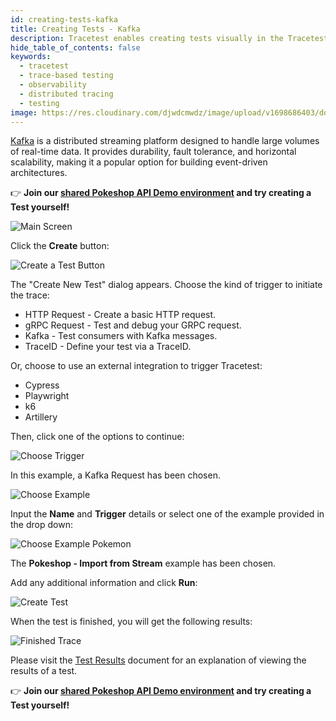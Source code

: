 ```yaml
---
id: creating-tests-kafka
title: Creating Tests - Kafka
description: Tracetest enables creating tests visually in the Tracetest Web UI.
hide_table_of_contents: false
keywords:
  - tracetest
  - trace-based testing
  - observability
  - distributed tracing
  - testing
image: https://res.cloudinary.com/djwdcmwdz/image/upload/v1698686403/docs/Blog_Thumbnail_14_rsvkmo.jpg
---
```


[Kafka](https://kafka.apache.org/) is a distributed streaming platform designed to handle large volumes of real-time data. It provides durability, fault tolerance, and horizontal scalability, making it a popular option for building event-driven architectures.

👉 **Join our [shared Pokeshop API Demo environment](https://app.tracetest.io/organizations/ttorg_2179a9cd8ba8dfa5/invites/invite_760904a64b4b9dc9/accept) and try creating a Test yourself!**

![Main Screen](../img/main-screen-0.14.png)

Click the **Create** button:

![Create a Test Button](../img/create-test-button-0.14.png)

The "Create New Test" dialog appears.
Choose the kind of trigger to initiate the trace:

- HTTP Request - Create a basic HTTP request.
- gRPC Request - Test and debug your GRPC request.
- Kafka - Test consumers with Kafka messages.
- TraceID - Define your test via a TraceID.

Or, choose to use an external integration to trigger Tracetest:

- Cypress
- Playwright
- k6
- Artillery

Then, click one of the options to continue:

![Choose Trigger](../img/choose-trigger-0.16.png)

In this example, a Kafka Request has been chosen.

![Choose Example](../img/choose-example-kafka-0.16.png)

Input the **Name** and **Trigger** details or select one of the example provided in the drop down:

![Choose Example Pokemon](../img/choose-example-pokemon-kafka-0.16.png)

The **Pokeshop - Import from Stream** example has been chosen.

Add any additional information and click **Run**:

![Create Test](../img/provide-addl-information-kafka-0.16.png)

When the test is finished, you will get the following results:

![Finished Trace](../img/finished-trace-kafka-0.16.png)

Please visit the [Test Results](../web-ui/test-results.mdx) document for an explanation of viewing the results of a test.

👉 **Join our [shared Pokeshop API Demo environment](https://app.tracetest.io/organizations/ttorg_2179a9cd8ba8dfa5/invites/invite_760904a64b4b9dc9/accept) and try creating a Test yourself!**

